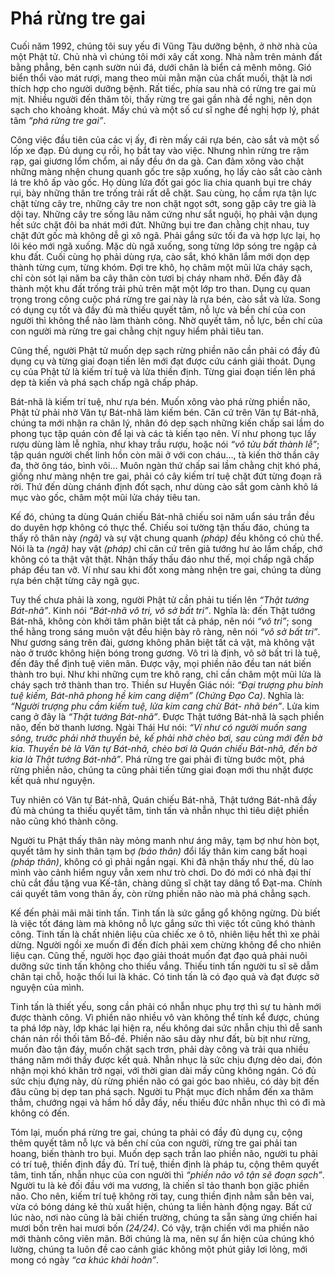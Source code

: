 # Phá rừng tre gai {- #pha-rung-tre-gai}

Cuối năm 1992, chúng tôi suy yếu đi Vũng Tàu dưỡng bệnh, ở nhờ nhà của một Phật tử. Chủ nhà vì chúng tôi mới xây cất xong. Nhà nằm trên mảnh đất bằng phẳng, bên cạnh sườn núi đá, dưới chân là biển cả mênh mông. Gió biển thổi vào mát rượi, mang theo mùi mằn mặn của chất muối, thật là nơi thích hợp cho người dưỡng bệnh. Rất tiếc, phía sau nhà có rừng tre gai mù mịt. Nhiều người đến thăm tôi, thấy rừng tre gai gần nhà đề nghị, nên dọn sạch cho khoảng khoát. Mấy chú và một số cư sĩ nghe đề nghị hợp lý, phát tâm *"phá rừng tre gai"*.

Công việc đầu tiên của các vị ấy, đi rèn mấy cái rựa bén, cào sắt và một số lốp xe đạp. Ðủ dụng cụ rồi, họ bắt tay vào việc. Nhưng nhìn rừng tre rậm rạp, gai giương lổm chổm, ai nấy đều ớn da gà. Can đảm xông vào chặt những màng nhện chung quanh gốc tre sập xuống, họ lấy cào sắt cào cành lá tre khô ấp vào gốc. Họ dùng lửa đốt gai góc lia chia quanh bụi tre cháy rụi, bày những thân tre trống trải rất dễ chặt. Sau cùng, họ cầm rựa tận lực chặt từng cây tre, những cây tre non chặt ngọt sớt, song gặp cây tre già là dội tay. Những cây tre sống lâu năm cứng như sắt nguội, họ phải vận dụng hết sức chặt đôi ba nhát mới đứt. Những bụi tre đan chằng chịt nhau, tuy chặt đứt gốc mà không dễ gì xô ngã. Phải gắng sức tối đa và hợp lực lại, họ lôi kéo mới ngã xuống. Mặc dù ngã xuống, song từng lớp sóng tre ngập cả khu đất. Cuối cùng họ phải dùng rựa, cào sắt, khó khăn lắm mới dọn dẹp thành từng cụm, từng khóm. Ðợi tre khô, họ châm một mũi lửa cháy sạch, chỉ còn sót lại năm ba cây thân còn tươi bị cháy nham nhở. Ðến đây đã thành một khu đất trống trải phủ trên mặt một lớp tro than. Dụng cụ quan trọng trong công cuộc phá rừng tre gai này là rựa bén, cào sắt và lửa. Song có dụng cụ tốt và đầy đủ mà thiếu quyết tâm, nỗ lực và bền chí của con người thì không thể nào làm thành công. Nhờ quyết tâm, nỗ lực, bền chí của con người mà rừng tre gai chằng chịt nguy hiểm phải tiêu tan.

Cũng thế, người Phật tử muốn dẹp sạch rừng phiền não cần phải có đầy đủ dụng cụ và từng giai đoạn tiến lên mới đạt được cứu cánh giải thoát. Dụng cụ của Phật tử là kiếm trí tuệ và lửa thiền định. Từng giai đoạn tiến lên phá dẹp tà kiến và phá sạch chấp ngã chấp pháp.

Bát-nhã là kiếm trí tuệ, như rựa bén. Muốn xông vào phá rừng phiền não, Phật tử phải nhờ Văn tự Bát-nhã làm kiếm bén. Căn cứ trên Văn tự Bát-nhã, chúng ta mới nhận ra chân lý, nhân đó dẹp sạch những kiến chấp sai lầm do phong tục tập quán còn để lại và các tà kiến tạo nên. Ví như phong tục lấy rượu dùng làm lễ nghĩa, như khay trầu rượu, hoặc nói *"vô tửu bất thành lễ"*; tập quán người chết linh hồn còn mãi ở với con cháu..., tà kiến thờ thần cây đa, thờ ông táo, bình vôi... Muôn ngàn thứ chấp sai lầm chằng chịt khó phá, giống như màng nhện tre gai, phải có cây kiếm trí tuệ chặt đứt từng đoạn rã rời. Thứ đến dùng chánh định đốt sạch, như dùng cào sắt gom cành khô lá mục vào gốc, châm một mũi lửa cháy tiêu tan.

Kế đó, chúng ta dùng Quán chiếu Bát-nhã chiếu soi năm uẩn sáu trần đều do duyên hợp không có thực thể. Chiếu soi tường tận thấu đáo, chúng ta thấy rõ thân này *(ngã)* và sự vật chung quanh *(pháp)* đều không có chủ thể. Nói là ta *(ngã)* hay vật *(pháp)* chỉ căn cứ trên giả tướng hư ảo lầm chấp, chớ không có ta thật vật thật. Nhận thấy thấu đáo như thế, mọi chấp ngã chấp pháp đều tan vỡ. Ví như sau khi đốt xong màng nhện tre gai, chúng ta dùng rựa bén chặt từng cây ngã gục.

Tuy thế chưa phải là xong, người Phật tử cần phải tu tiến lên *"Thật tướng Bát-nhã"*. Kinh nói *"Bát-nhã vô tri, vô sở bất tri"*. Nghĩa là: đến Thật tướng Bát-nhã, không còn khởi tâm phân biệt tất cả pháp, nên nói *"vô tri"*; song thể hằng trong sáng muôn vật đều hiện bày rõ ràng, nên nói *"vô sở bất tri"*. Như gương sáng trên đài, gương không phân biệt tất cả vật, mà không vật nào ở trước không hiện bóng trong gương. Vô tri là định, vô sở bất tri là tuệ, đến đây thể định tuệ viên mãn. Ðược vậy, mọi phiền não đều tan nát biến thành tro bụi. Như khi những cụm tre khô rang, chỉ cần châm một mũi lửa là cháy sạch trở thành than tro. Thiền sư Huyền Giác nói: *"Ðại trượng phu bỉnh tuệ kiếm, Bát-nhã phong hề kim cang diệm" (Chứng Ðạo Ca)*. Nghĩa là: *"Người trượng phu cầm kiếm tuệ, lửa kim cang chừ Bát- nhã bén"*.  Lửa kim cang ở đây là *"Thật tướng Bát-nhã"*. Ðược Thật tướng Bát-nhã là sạch phiền não, đến bờ thanh lương. Ngài Thái Hư nói: *"Ví như có người muốn sang sông, trước phải nhờ thuyền bè, kế phải nhờ chèo bơi, sau cùng mới đến bờ kia. Thuyền bè là Văn tự Bát-nhã, chèo bơi là Quán chiếu Bát-nhã, đến bờ kia là Thật tướng Bát-nhã"*. Phá rừng tre gai phải đi từng bước một, phá rừng phiền não, chúng ta cũng phải tiến từng giai đoạn mới thu nhặt được kết quả như nguyện.

Tuy nhiên có Văn tự Bát-nhã, Quán chiếu Bát-nhã, Thật tướng Bát-nhã đầy đủ mà chúng ta thiếu quyết tâm, tinh tấn và nhẫn nhục thì tiêu diệt phiền não cũng khó thành công.

Người tu Phật thấy thân này mỏng manh như áng mây, tạm bợ như hòn bọt, quyết tâm hy sinh thân tạm bợ *(báo thân)* đổi lấy thân kim cang bất hoại *(pháp thân)*, không có gì phải ngần ngại. Khi đã nhận thấy như thế, dù lao mình vào cảnh hiểm nguy vẫn xem như trò chơi. Do đó mới có nhà đại thí chủ cắt đầu tặng vua Kế-tân, chàng dũng sĩ chặt tay dâng tổ Ðạt-ma. Chính cái quyết tâm vong thân ấy, còn rừng phiền não nào mà phá chẳng sạch.

Kế đến phải mãi mãi tinh tấn. Tinh tấn là sức gắng gổ không ngừng. Dù biết là việc tốt đáng làm mà không nỗ lực gắng sức thì việc tốt cũng khó thành công. Tinh tấn là chất nhiên liệu của chiếc xe ô tô, nhiên liệu hết thì xe phải dừng. Người ngồi xe muốn đi đến đích phải xem chừng không để cho nhiên liệu cạn. Cũng thế, người học đạo giải thoát muốn đạt đạo quả phải nuôi dưỡng sức tinh tấn không cho thiếu vắng. Thiếu tinh tấn người tu sĩ sẽ dẫm chân tại chỗ, hoặc thối lui là khác. Có tinh tấn là có đạo quả và đạt được sở nguyện của mình.

Tinh tấn là thiết yếu, song cần phải có nhẫn nhục phụ trợ thì sự tu hành mới được thành công. Vì phiền não nhiều vô vàn không thể tính kể được, chúng ta phá lớp này, lớp khác lại hiện ra, nếu không dai sức nhẫn chịu thì dễ sanh chán nản rồi thối tâm Bồ-đề. Phiền não sâu dày như đất, bù bịt như rừng, muốn đào tận đáy, muốn chặt sạch trơn, phải dày công và trải qua nhiều tháng năm mới thấy được kết quả. Nhẫn nhục là sức chịu đựng dẻo dai, đón nhận mọi khó khăn trở ngại, với thời gian dài mấy cũng không ngán. Có đủ sức chịu đựng này, dù rừng phiền não có gai góc bao nhiêu, có dày bịt đến đâu cũng bị dẹp tan phá sạch. Người tu Phật mục đích nhắm đến xa thăm thẳm, chướng ngại và hầm hố dẫy đầy, nếu thiếu đức nhẫn nhục thì có đi mà không có đến.

Tóm lại, muốn phá rừng tre gai, chúng ta phải có đầy đủ dụng cụ, cộng thêm quyết tâm nỗ lực và bền chí của con người, rừng tre gai phải tan hoang, biến thành tro bụi. Muốn dẹp sạch trần lao phiền não, người tu phải có trí tuệ, thiền định đầy đủ. Trí tuệ, thiền định là pháp tu, cộng thêm quyết tâm, tinh tấn, nhẫn nhục của con người thì *"phiền não vô tận sẽ đoạn sạch"*. Người tu là kẻ đối đầu với ma vương, là chiến sĩ tảo thanh bọn giặc phiền não. Cho nên, kiếm trí tuệ không rời tay, cung thiền định nằm sẵn bên vai, vừa có bóng dáng kẻ thù xuất hiện, chúng ta liền hành động ngay. Bất cứ lúc nào, nơi nào cũng là bãi chiến trường, chúng ta sẵn sàng ứng chiến hai mươi bốn trên hai mươi bốn *(24/24)*. Có vậy, trận chiến với ma phiền não mới thành công viên mãn. Bởi chúng là ma, nên sự ẩn hiện của chúng khó lường, chúng ta luôn đề cao cảnh giác không một phút giây lơi lỏng, mới mong có ngày *"ca khúc khải hoàn"*.
